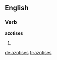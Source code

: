 
==English==

===Verb===
'''azotises'''

# {{third-person singular of|azotise}}

[[de:azotises]]
[[fr:azotises]]